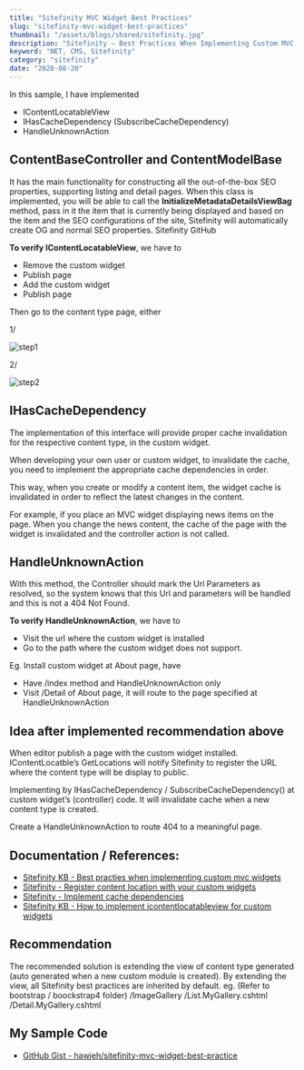 ```yaml
---
title: "Sitefinity MVC Widget Best Practices"
slug: "sitefinity-mvc-widget-best-practices"
thumbnail: "/assets/blogs/shared/sitefinity.jpg"
description: "Sitefinity – Best Practices When Implementing Custom MVC Widgets"
keyword: "NET, CMS, Sitefinity"
category: "sitefinity"
date: "2020-08-20"
---
```


In this sample, I have implemented
- IContentLocatableView
- IHasCacheDependency (SubscribeCacheDependency)
- HandleUnknownAction

## ContentBaseController and ContentModelBase 

It has the main functionality for constructing all the out-of-the-box SEO properties, supporting listing and detail pages. When this class is implemented, you will be able to call the **InitializeMetadataDetailsViewBag** method, pass in it the item that is currently being displayed and based on the item and the SEO configurations of the site, Sitefinity will automatically create OG and normal SEO properties.
Sitefinity GitHub

**To verify IContentLocatableView**, we have to 
- Remove the custom widget
- Publish page
- Add the custom widget
- Publish page

Then go to the content type page, either

1/ 

![step1](/assets/blogs/sitefinity-mvc-widget-best-practices/step1.png)

2/

![step2](/assets/blogs/sitefinity-mvc-widget-best-practices/step2.png)

## IHasCacheDependency

The implementation of this interface will provide proper cache invalidation for the respective content type, in the custom widget. 

When developing your own user or custom widget, to invalidate the cache, you need to implement the appropriate cache dependencies in order. 

This way, when you create or modify a content item, the widget cache is invalidated in order to reflect the latest changes in the content. 

For example, if you place an MVC widget displaying news items on the page. When you change the news content, the cache of the page with the widget is invalidated and the controller action is not called.

## HandleUnknownAction

With this method, the Controller should mark the Url Parameters as resolved, so the system knows that this Url and parameters will be handled and this is not a 404 Not Found.

**To verify HandleUnknownAction**, we have to

- Visit the url where the custom widget is installed
- Go to the path where the custom widget does not support.

Eg. Install custom widget at About page, have

- Have /index method and HandleUnknownAction only
- Visit /Detail of About page, it will route to the page specified at HandleUnknownAction

## Idea after implemented recommendation above

When editor publish a page with the custom widget installed. IContentLocatble’s GetLocations will notify Sitefinity to register the URL where the content type will be display to public.

Implementing by IHasCacheDependency / SubscribeCacheDependency() at custom widget’s (controller) code. It will invalidate cache when a new content type is created.

Create a HandleUnknownAction to route 404 to a meaningful page.

## Documentation / References:

- [Sitefinity KB - Best practies when implementing custom mvc widgets](https://knowledgebase.progress.com/articles/Article/Best-practices-when-implementing-custom-MVC-Widgets)
- [Sitefinity - Register content location with your custom widgets](https://www.progress.com/documentation/sitefinity-cms/for-developers-register-content-location-with-your-custom-widgets)
- [Sitefinity - Implement cache dependencies](https://www.progress.com/documentation/sitefinity-cms/implement-cache-dependencies)
- [Sitefinity KB - How to implement icontentlocatableview for custom widgets](https://knowledgebase.progress.com/articles/Article/how-to-implement-icontentlocatableview-for-custom-widgets)

## Recommendation
The recommended solution is extending the view of content type generated
(auto generated when a new custom module is created).
By extending the view, all Sitefinity best practices are inherited by default.
eg. (Refer to bootstrap / boockstrap4 folder)
/ImageGallery
  /List.MyGallery.cshtml
  /Detail.MyGallery.cshtml

## My Sample Code

- [GitHub Gist - hawjeh/sitefinity-mvc-widget-best-practice](https://gist.github.com/hawjeh/48cf6c96f2fc734105a188af8dbdaeb0)